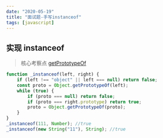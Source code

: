 ```yaml
---
date: "2020-05-19"
title: "面试题-手写instanceof"
tags: [javascript]
---
```


## 实现 instanceof

> 核心考察点 [getPrototypeOf](https://developer.mozilla.org/zh-CN/docs/Web/JavaScript/Reference/Global_Objects/Object/GetPrototypeOf)

```javascript
function _instanceof(left, right) {
	if (left !== "object" || left === null) return false;
	const proto = Object.getPrototypeOf(left);
	while (true) {
		if (proto === null) return false;
		if (proto === right.prototype) return true;
		proto = Object.getPrototypeOf(proto);
	}
}
_instanceof(111, Number); //true
_instanceof(new String("11"), String); //true
```
